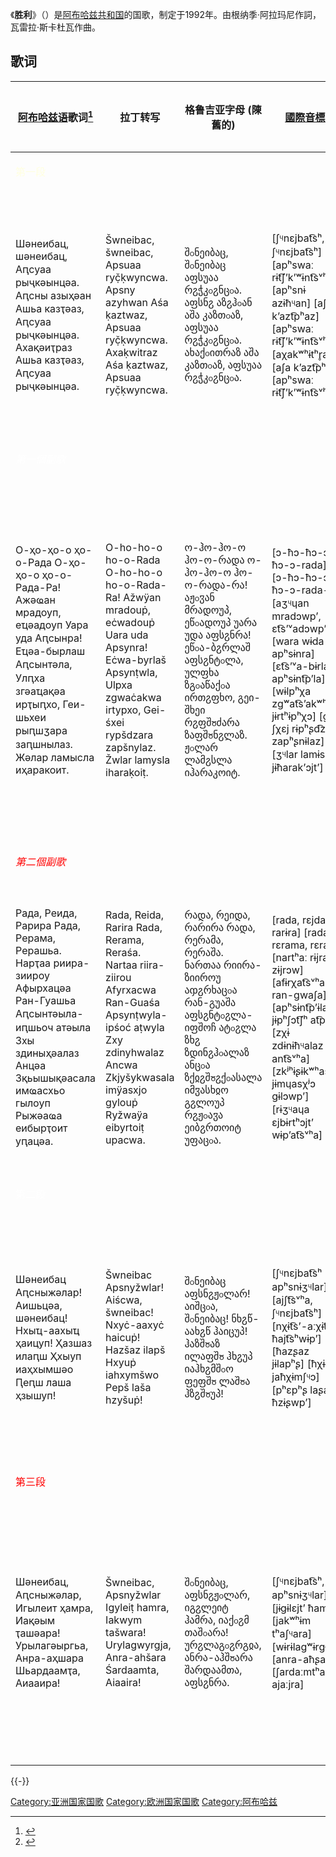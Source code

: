 {{Infobox anthem
|title         = {{lang|am|Аиааира}}
|transcription =Aiaaira
|chinese_title = 胜利
|image         =Coat_of_arms_of_Abkhazia.svg
|image_size = 200
|prefix        = 国歌
|country       = {{flag|Abkhazia}}
|composer      = 瓦雷拉·斯卡杜瓦
|author      = 根纳季·阿拉玛尼
|adopted       =1992年
|sound         = National Anthem of Abkhazia - Аиааира.ogg
|sound_title   = National Anthem of Abkhazia - Аиааира
}}
《'''胜利'''》（{{lang-ab|Аиааира|Aiaaira}}）是[[阿布哈兹共和国|阿布哈兹共和国]]的国歌，制定于1992年。由根纳季·阿拉玛尼作詞，瓦雷拉·斯卡杜瓦作曲。

== 歌词 ==
{|class="toccolours" cellpadding="15" rules="cols"
![[阿布哈兹语|阿布哈兹语]]歌词<ref>{{cite web|title=State Symbols|url=http://mfaapsny.org/en/apsny/symbols.php|publisher=Ministry of Foreign Affairs Republic of Abkhazia|accessdate=9 July 2015|archive-url=https://web.archive.org/web/20170421031821/http://mfaapsny.org/en/apsny/symbols.php|archive-date=2017-04-21|dead-url=yes}}</ref>
!拉丁转写
!格鲁吉亚字母 (陳舊的)
![[國際音標|國際音標]]<ref>{{citeweb|title=IPA Converter|url=https://baltoslav.eu/ipa/?mova=en&j=ap|publisher=BaltoSlav|accessdate=26 August 2018|archive-url=https://web.archive.org/web/20180819191443/http://baltoslav.eu/ipa/?mova=en&j=ap|archive-date=2018-08-19|dead-url=yes}}</ref>
![[中文|中文]]翻译（仅供参考）
|-
!colspan="5" bgcolor="red"|<span style="color:lightyellow">第一段</span> 
|-
|<poem>Шәнеибац, шәнеибац,
Аԥсуаа рыҷкәынцәа.
Аԥсны азыҳәан
Ашьа казҭәаз,
Аԥсуаа рыҷкәынцәа.
Ахақәиҭраз 
Ашьа казҭәаз,
Аԥсуаа рыҷкәынцәа.</poem>
|<poem>Šwneibac, šwneibac,
Apsuaa ryč̣ḳwyncwa.
Apsny azyhwan
Aśa ḳaztwaz,
Apsuaa ryč̣ḳwyncwa.
Axaḳwitraz
Aśa ḳaztwaz,
Apsuaa ryč̣ḳwyncwa.</poem>
|<poem>შჿნეიბაც, შჿნეიბაც
აფსუაა რჷჭკჿჷნცჿა.
აფსნჷ აზჷჰჿან
აშა კაზთჿაზ,
აფსუაა რჷჭკჿჷნცჿა.
ახაქჿითრაზ
აშა კაზთჿაზ,
აფსუაა რჷჭკჿჷნცჿა.</poem>
|<poem>[ʃᶣnɛjbat͡sʰ, ʃᶣnɛjbat͡sʰ]
[apʰswaː rɨt͡ʃʼkʼʷɨnt͡sᵛʰa]
[apʰsnɨ azɨħᶣan]
[aʃa kʼazt͡pʰaz]
[apʰswaː rɨt͡ʃʼkʼʷɨnt͡sᵛʰa]
[aχakʷʰɨtʰr̥az]
[aʃa kʼazt͡pʰaz]
[apʰswaː rɨt͡ʃʼkʼʷɨnt͡sᵛʰa]</poem>
|<poem>携手共进，携手共进，
阿布哈兹的儿女们！
为了阿布哈兹，
抛洒鲜血，
为了独立，
抛洒鲜血，
阿布哈兹的儿女们！</poem>
|-
!colspan="5" bgcolor="#00A235"|<span style="color:white">''第一個副歌''</span>
|-
|<poem>О-ҳо-ҳо-о ҳо-о-Рада
О-ҳо-ҳо-о ҳо-о-Рада-Ра!
Ажәҩан мрадоуп, еҵәадоуп
Уара уда Аԥсынра!
Еҵәа-бырлаш Аԥсынтәла,
Улԥха згәаҵақәа ирҭыԥхо,
Геи-шьхеи рыԥшӡара заԥшнылаз.
Жәлар ламысла иҳаракоит.</poem>
|<poem>O-ho-ho-o ho-o-Rada
O-ho-ho-o ho-o-Rada-Ra!
Ažwÿan mradouṗ, eċwadouṗ
Uara uda Apsynra!
Eċwa-byrlaš Apsynṭwla,
Ulpxa zgwaċakwa irtypxo,
Gei-śxei rypšdzara zapšnylaz.
Žwlar lamysla iharaḳoiṭ.</poem>
|<poem>ო-ჰო-ჰო-ო ჰო-ო-რადა
ო-ჰო-ჰო-ო ჰო-ო-რადა-რა!
აჟჿჳან მრადოუპ, ეწჿადოუპ
უარა უდა აფსჷნრა!
ეწჿა-ბჷრლაშ აფსჷნტჿლა,
ულფხა ზგჿაწაქჿა ირთჷფხო,
გეი-შხეი რჷფშჾძარა ზაფშჾნჷლაზ.
ჟჿლარ ლამჷსლა იჰარაკოიტ.</poem>
|<poem>[ɔ-ħɔ-ħɔ-ɔ ħɔ-ɔ-rada]
[ɔ-ħɔ-ħɔ-ɔ ħɔ-ɔ-rada-ra]
[aʒᶣɥan mradɔwpʼ, ɛt͡sʼᵛadɔwpʼ]
[wara wɨda apʰsɨnra]
[ɛt͡sʼᵛa-bɨrlaʂ apʰsɨnt͡pʼla]
[wɨlpʰχa zɡʷat͡sʼakʷʰa jɨrtʰɨpʰχɔ]
[gɛj-ʃχɛj rɨpʰʂd͡zara zapʰʂnɨlaz]
[ʒᶣlar lamɨsla jɨħarakʼɔjtʼ]</poem>
|<poem>O-ho-ho-o-ho-o-rada
O-ho-ho-o-ho-o-Raydara!
天空将黯淡无光，
如果您不再是阿布哈兹！
您的爱温暖了无数的心灵，
高山与大海是您的点缀，
人们的善良也装扮着
星光闪耀的阿布哈兹！</poem>
|-
!colspan="5" bgcolor="white"|<span style="color:red">''第二個副歌''</span>
|-
|<poem>Рада, Реида, Рарира
Рада, Рерама, Рерашьа.
Нарҭаа риира-зиироу
Афырхацәа Ран-Гуашьа
Аԥсынтәыла-иԥшьоч атәыла
Зхы здиныҳәалаз Анцәа
Зқьышықәасала имҩасхьо гылоуп
Рыжәаҩа еибырҭоит уԥацәа.</poem>
|<poem>Rada, Reida, Rarira
Rada, Rerama, Reraśa.
Nartaa riira-ziirou
Afyrxacwa Ran-Guaśa
Apsynṭwyla-ipśoć aṭwyla
Zxy zdinyhwalaz Ancwa
Zkjyšykwasala imÿasxjo gylouṗ
Ryžwaÿa eibyrtoiṭ upacwa.</poem>
|<poem>რადა, რეიდა, რარირა
რადა, რერამა, რერაშა.
ნართაა რიირა-ზიიროუ
აჶჷრხაცჿა რან-გუაშა
აფსჷნტჿჷლა-იფშოჩ ატჿჷლა
ზხჷ ზდინჷჰჿალაზ ანცჿა
ზქჲჷშჾჷქჿასალა იმჳასხჲო გჷლოუპ
რჷჟჿაჳა ეიბჷრთოიტ უფაცჿა.</poem>
|<poem>
[rada, rɛjda, rarɨra]
[rada, rɛrama, rɛraʃa]
[nartʰaː rɨjra-zɨjrɔw]
[afɨrχat͡sᵛʰa ran-gwaʃa] 
[apʰsɨnt͡pʼɨla-jɨpʰʃɔt͡ʃʰ at͡pʼɨla]
[zχɨ zdɨnɨħᶣalaz ant͡sᵛʰa]
[zkʲʰɨʂɨkʷʰasala jɨmɥasχʲɔ gɨlɔwpʼ]
[rɨʒᶣaɥa ɛjbɨrtʰɔjtʼ wɨpʼat͡sᵛʰa]</poem>
|<poem>Rada, Reyda, Rarira,
Rada, Rerama, Rerasha!
纳尔特出生之地，
英雄之母，
神圣之国——阿布哈兹，
上帝亲自庇佑着您，
屹立千年，
儿女们团结一心。</poem>
|-
!colspan="5" bgcolor="#00A235"|<span style="color:white">第二段</span> 
|-
|<poem>Шәнеибац Аԥсныжәлар!
Аишьцәа, шәнеибац!
Нхыҵ-аахыҵ ҳаицуп!
Ҳазшаз илаԥш
Ҳхыуп иаҳхымшәо
Ԥеԥш лаша ҳзышуп!</poem>
|<poem>Šwneibac Apsnyžwlar!
Aiścwa, šwneibac!
Nxyċ-aaxyċ haicuṗ!
Hazšaz ilapš
Hxyuṗ iahxymšwo
Pepš laša hzyšuṗ!</poem>
|<poem>შჿნეიბაც აფსნჷჟჿლარ!
აიშცჿა, შჿნეიბაც!
ნხჷწ-აახჷწ ჰაიცუპ!
ჰაზშჾაზ ილაფშჾ
ჰხჷუპ იაჰხჷმშჿო
ფეფშჾ ლაშჾა ჰზჷშჾუპ!</poem>
|<poem>[ʃᶣnɛjbat͡sʰ apʰsnɨʒᶣlar]
[ajʃt͡sᵛʰa, ʃᶣnɛjbat͡sʰ]
[nχɨt͡sʼ-aːχɨt͡sʼ ħajt͡sʰwɨpʼ]
[ħazʂaz jɨlapʰʂ]
[ħχɨwpʼ jaħχɨmʃᶣɔ]
[pʰɛpʰʂ laʂa ħzɨʂwpʼ]</poem>
|<poem>携手共进，阿布哈兹的儿女们，
兄弟们，奋进吧！
南高加索拥有我们，
上帝时刻都在保佑我们，
美好的明天在期待着我们！</poem>
|-
!colspan="5" bgcolor="white"|<span style="color:red">第三段</span> 
|-
|<poem>Шәнеибац, Аԥсныжәлар,
Игылеит ҳамра,
Иақәым ҭашәара!
Урылагәыргьа,
Анра-аҳшара
Шьардаамҭа, Аиааира!</poem>
|<poem>Šwneibac, Apsnyžwlar
Igyleiṭ hamra,
Iakwym tašwara!
Urylagwyrgja,
Anra-ahšara
Śardaamta, Aiaaira!</poem>
|<poem>შჿნეიბაც, აფსნჷჟჿლარ,
იგჷლეიტ ჰამრა,
იაქჿჷმ თაშჿარა!
ურჷლაგჿჷრგჲა,
ანრა-აჰშჾარა
შარდაამთა, აფსჷნრა.</poem>
|<poem>[ʃᶣnɛjbat͡sʰ, apʰsnɨʒᶣlar]
[jɨgɨlɛjtʼ ħamra]
[jakʷʰɨm tʰaʃᶣara]
[wɨrɨlaɡʷɨrɡʲa]
[anra-aħʂara]
[ʃardaːmtʰa, ajaːjra]</poem>
|<poem>携手共进，阿布哈兹的儿女们！
太阳已经升起，
未来无比光辉。
永恒的爱，
是上帝的庇佑，
照耀着阿布哈兹那幸福的未来！</poem>
|}

{{-}}
{{亞洲各国家和地區国歌}}
{{歐洲各国家和地區国歌}}
[[Category:亚洲国家国歌|Category:亚洲国家国歌]]
[[Category:欧洲国家国歌|Category:欧洲国家国歌]]
[[Category:阿布哈兹|Category:阿布哈兹]]